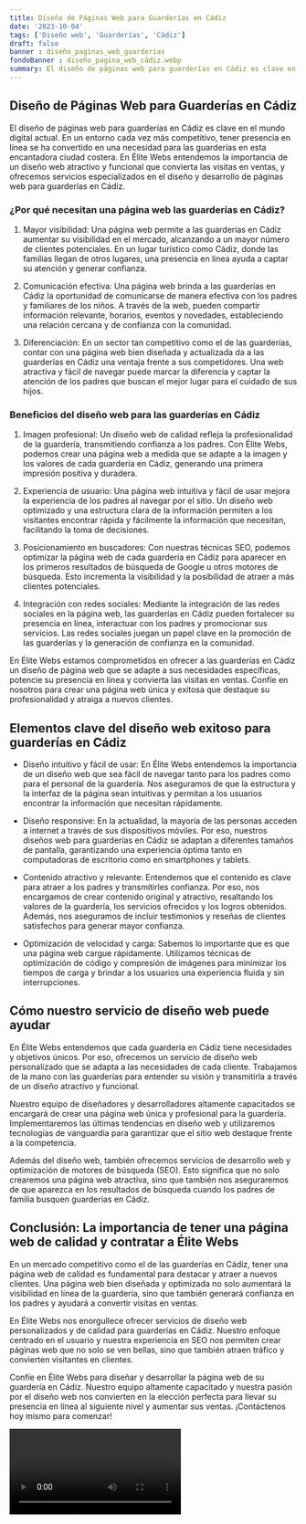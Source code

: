 ```yaml
---
title: Diseño de Páginas Web para Guarderías en Cádiz
date: '2023-10-04'
tags: ['Diseño web', 'Guarderías', 'Cádiz']
draft: false
banner : diseño_paginas_web_guarderías
fondoBanner : diseño_pagina_web_cádiz.webp
summary: El diseño de páginas web para guarderías en Cádiz es clave en el mundo digital actual. En un entorno cada vez más competitivo, tener presencia en línea se ha convertido en una necesidad para las guarderías en esta encantadora ciudad costera. En Élite Webs entendemos la importancia de un diseño web atractivo y funcional que convierta las visitas en ventas, y ofrecemos servicios especializados en el diseño y desarrollo de páginas web para guarderías en Cádiz.
---
```


## Diseño de Páginas Web para Guarderías en Cádiz

El diseño de páginas web para guarderías en Cádiz es clave en el mundo digital actual. En un entorno cada vez más competitivo, tener presencia en línea se ha convertido en una necesidad para las guarderías en esta encantadora ciudad costera. En Élite Webs entendemos la importancia de un diseño web atractivo y funcional que convierta las visitas en ventas, y ofrecemos servicios especializados en el diseño y desarrollo de páginas web para guarderías en Cádiz.

### ¿Por qué necesitan una página web las guarderías en Cádiz?

1. Mayor visibilidad: Una página web permite a las guarderías en Cádiz aumentar su visibilidad en el mercado, alcanzando a un mayor número de clientes potenciales. En un lugar turístico como Cádiz, donde las familias llegan de otros lugares, una presencia en línea ayuda a captar su atención y generar confianza.

2. Comunicación efectiva: Una página web brinda a las guarderías en Cádiz la oportunidad de comunicarse de manera efectiva con los padres y familiares de los niños. A través de la web, pueden compartir información relevante, horarios, eventos y novedades, estableciendo una relación cercana y de confianza con la comunidad.

3. Diferenciación: En un sector tan competitivo como el de las guarderías, contar con una página web bien diseñada y actualizada da a las guarderías en Cádiz una ventaja frente a sus competidores. Una web atractiva y fácil de navegar puede marcar la diferencia y captar la atención de los padres que buscan el mejor lugar para el cuidado de sus hijos.

### Beneficios del diseño web para las guarderías en Cádiz

1. Imagen profesional: Un diseño web de calidad refleja la profesionalidad de la guardería, transmitiendo confianza a los padres. Con Élite Webs, podemos crear una página web a medida que se adapte a la imagen y los valores de cada guardería en Cádiz, generando una primera impresión positiva y duradera.

2. Experiencia de usuario: Una página web intuitiva y fácil de usar mejora la experiencia de los padres al navegar por el sitio. Un diseño web optimizado y una estructura clara de la información permiten a los visitantes encontrar rápida y fácilmente la información que necesitan, facilitando la toma de decisiones.

3. Posicionamiento en buscadores: Con nuestras técnicas SEO, podemos optimizar la página web de cada guardería en Cádiz para aparecer en los primeros resultados de búsqueda de Google u otros motores de búsqueda. Esto incrementa la visibilidad y la posibilidad de atraer a más clientes potenciales.

4. Integración con redes sociales: Mediante la integración de las redes sociales en la página web, las guarderías en Cádiz pueden fortalecer su presencia en línea, interactuar con los padres y promocionar sus servicios. Las redes sociales juegan un papel clave en la promoción de las guarderías y la generación de confianza en la comunidad.

En Élite Webs estamos comprometidos en ofrecer a las guarderías en Cádiz un diseño de página web que se adapte a sus necesidades específicas, potencie su presencia en línea y convierta las visitas en ventas. Confíe en nosotros para crear una página web única y exitosa que destaque su profesionalidad y atraiga a nuevos clientes.

<GifSeo />

<Cta />

## Elementos clave del diseño web exitoso para guarderías en Cádiz

- Diseño intuitivo y fácil de usar: En Élite Webs entendemos la importancia de un diseño web que sea fácil de navegar tanto para los padres como para el personal de la guardería. Nos aseguramos de que la estructura y la interfaz de la página sean intuitivas y permitan a los usuarios encontrar la información que necesitan rápidamente.

- Diseño responsive: En la actualidad, la mayoría de las personas acceden a internet a través de sus dispositivos móviles. Por eso, nuestros diseños web para guarderías en Cádiz se adaptan a diferentes tamaños de pantalla, garantizando una experiencia óptima tanto en computadoras de escritorio como en smartphones y tablets.

- Contenido atractivo y relevante: Entendemos que el contenido es clave para atraer a los padres y transmitirles confianza. Por eso, nos encargamos de crear contenido original y atractivo, resaltando los valores de la guardería, los servicios ofrecidos y los logros obtenidos. Además, nos aseguramos de incluir testimonios y reseñas de clientes satisfechos para generar mayor confianza.

- Optimización de velocidad y carga: Sabemos lo importante que es que una página web cargue rápidamente. Utilizamos técnicas de optimización de código y compresión de imágenes para minimizar los tiempos de carga y brindar a los usuarios una experiencia fluida y sin interrupciones.

## Cómo nuestro servicio de diseño web puede ayudar

En Élite Webs entendemos que cada guardería en Cádiz tiene necesidades y objetivos únicos. Por eso, ofrecemos un servicio de diseño web personalizado que se adapta a las necesidades de cada cliente. Trabajamos de la mano con las guarderías para entender su visión y transmitirla a través de un diseño atractivo y funcional.

Nuestro equipo de diseñadores y desarrolladores altamente capacitados se encargará de crear una página web única y profesional para la guardería. Implementaremos las últimas tendencias en diseño web y utilizaremos tecnologías de vanguardia para garantizar que el sitio web destaque frente a la competencia.

Además del diseño web, también ofrecemos servicios de desarrollo web y optimización de motores de búsqueda (SEO). Esto significa que no solo crearemos una página web atractiva, sino que también nos aseguraremos de que aparezca en los resultados de búsqueda cuando los padres de familia busquen guarderías en Cádiz.

## Conclusión: La importancia de tener una página web de calidad y contratar a Élite Webs

En un mercado competitivo como el de las guarderías en Cádiz, tener una página web de calidad es fundamental para destacar y atraer a nuevos clientes. Una página web bien diseñada y optimizada no solo aumentará la visibilidad en línea de la guardería, sino que también generará confianza en los padres y ayudará a convertir visitas en ventas.

En Élite Webs nos enorgullece ofrecer servicios de diseño web personalizados y de calidad para guarderías en Cádiz. Nuestro enfoque centrado en el usuario y nuestra experiencia en SEO nos permiten crear páginas web que no solo se ven bellas, sino que también atraen tráfico y convierten visitantes en clientes.

Confíe en Élite Webs para diseñar y desarrollar la página web de su guardería en Cádiz. Nuestro equipo altamente capacitado y nuestra pasión por el diseño web nos convierten en la elección perfecta para llevar su presencia en línea al siguiente nivel y aumentar sus ventas. ¡Contáctenos hoy mismo para comenzar!

<Video />

<CtaBot job='Guarderías' city='Cádiz'/>

<Gmaps query='Cádiz+españa+maps' />
